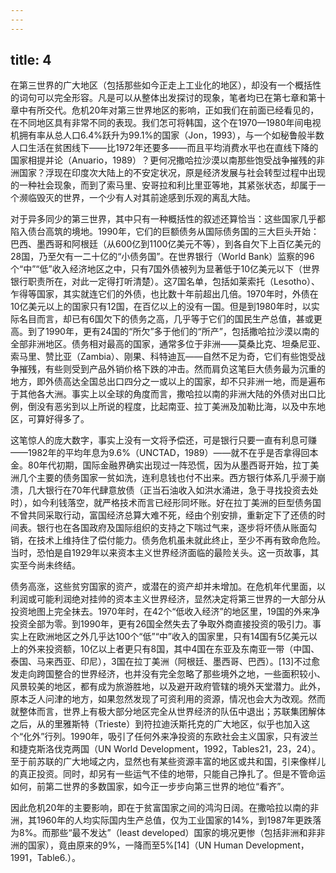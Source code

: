 ```yaml
---
---
---
```

title: 4
---




在第三世界的广大地区（包括那些如今正走上工业化的地区），却没有一个概括性的词句可以完全形容。凡是可以从整体出发探讨的现象，笔者均已在第七章和第十章中有所交代。危机20年对第三世界地区的影响，正如我们在前面已经看见的，在不同地区具有非常不同的表现。我们怎可将韩国，这个在1970—1980年间电视机拥有率从总人口6.4%跃升为99.1%的国家（Jon，1993），与一个如秘鲁般半数人口生活在贫困线下——比1972年还要多——而且平均消费水平也在直线下降的国家相提并论（Anuario，1989）？更何况撒哈拉沙漠以南那些饱受战争摧残的非洲国家？浮现在印度次大陆上的不安定状况，原是经济发展与社会转型过程中出现的一种社会现象，而到了索马里、安哥拉和利比里亚等地，其紧张状态，却属于一个濒临毁灭的世界，一个少有人对其前途感到乐观的离乱大陆。

对于异多同少的第三世界，其中只有一种概括性的叙述还算恰当：这些国家几乎都陷入债台高筑的境地。1990年，它们的巨额债务从国际债务国的三大巨头开始：巴西、墨西哥和阿根廷（从600亿到1100亿美元不等），到各自欠下上百亿美元的28国，乃至欠有一二十亿的“小债务国”。在世界银行（World Bank）监察的96个“中”“低”收入经济地区之中，只有7国外债被列为显著低于10亿美元以下（世界银行职责所在，对此一定得打听清楚）。这7国名单，包括如莱索托（Lesotho）、乍得等国家，其实就连它们的外债，也比数十年前超出几倍。1970年时，外债在10亿美元以上的国家只有12国，在百亿以上的没有一国。但是到1980年时，以实际名目而言，却已有6国欠下的债务之高，几乎等于它们的国民生产总值，甚或更高。到了1990年，更有24国的“所欠”多于他们的“所产”，包括撒哈拉沙漠以南的全部非洲地区。债务相对最高的国家，通常多位于非洲——莫桑比克、坦桑尼亚、索马里、赞比亚（Zambia）、刚果、科特迪瓦——自然不足为奇，它们有些饱受战争摧残，有些则受到产品外销价格下跌的冲击。然而肩负这笔巨大债务最为沉重的地方，即外债高达全国总出口四分之一或以上的国家，却不只非洲一地，而是遍布于其他各大洲。事实上以全球的角度而言，撒哈拉以南的非洲大陆的外债对出口比例，倒没有恶劣到以上所说的程度，比起南亚、拉丁美洲及加勒比海，以及中东地区，可算好得多了。

这笔惊人的庞大数字，事实上没有一文将予偿还，可是银行只要一直有利息可赚——1982年的平均年息为9.6%（UNCTAD，1989）——就不在乎是否拿得回本金。80年代初期，国际金融界确实出现过一阵恐慌，因为从墨西哥开始，拉丁美洲几个主要的债务国家一贫如洗，连利息钱也付不出来。西方银行体系几乎濒于崩溃，几大银行在70年代肆意放债（正当石油收入如洪水涌进，急于寻找投资去处时），如今利钱落空，就严格技术而言已经形同坏账。好在拉丁美洲的巨型债务国不曾共同采取行动，富国经济总算大难不死，经由个别安排，重新定下了还债的时间表。银行也在各国政府及国际组织的支持之下喘过气来，逐步将坏债从账面勾销，在技术上维持住了偿付能力。债务危机虽未就此终止，至少不再有致命危险。当时，恐怕是自1929年以来资本主义世界经济面临的最险关头。这一页故事，其实至今尚未终结。

债务高涨，这些贫穷国家的资产，或潜在的资产却并未增加。在危机年代里面，以利润或可能利润绝对挂帅的资本主义世界经济，显然决定将第三世界的一大部分从投资地图上完全抹去。1970年时，在42个“低收入经济”的地区里，19国的外来净投资全部为零。到1990年，更有26国全然失去了争取外商直接投资的吸引力。事实上在欧洲地区之外几乎达100个“低”“中”收入的国家里，只有14国有5亿美元以上的外来投资额，10亿以上者更只有8国，其中4国在东亚及东南亚一带（中国、泰国、马来西亚、印尼），3国在拉丁美洲（阿根廷、墨西哥、巴西）。[13]不过愈发走向跨国整合的世界经济，也并没有完全忽略了那些境外之地，一些面积较小、风景较美的地区，都有成为旅游胜地，以及避开政府管辖的境外天堂潜力。此外，原本乏人问津的地方，如果忽然发现了可资利用的资源，情况也会大为改观。然而就整体而言，世界上有极大部分地区完全从世界经济的队伍中退出；苏联集团解体之后，从的里雅斯特（Trieste）到符拉迪沃斯托克的广大地区，似乎也加入这个“化外”行列。1990年，吸引了任何外来净投资的东欧社会主义国家，只有波兰和捷克斯洛伐克两国（UN World Development，1992，Tables21，23，24）。至于前苏联的广大地域之内，显然也有某些资源丰富的地区或共和国，引来像样儿的真正投资。同时，却另有一些运气不佳的地带，只能自己挣扎了。但是不管命运如何，前第二世界的多数国家，如今正一步步向第三世界的地位“看齐”。

因此危机20年的主要影响，即在于贫富国家之间的鸿沟日阔。在撒哈拉以南的非洲，其1960年的人均实际国内生产总值，仅为工业国家的14%，到1987年更跌落为8%。而那些“最不发达”（least developed）国家的境况更惨（包括非洲和非非洲的国家），竟由原来的9%，一降而至5%[14]（UN Human Development，1991，Table6.）。